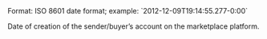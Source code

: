 <ParamField body="sender_create_date" type="string">
Format: ISO 8601 date format; example: `2012-12-09T19:14:55.277-0:00`

Date of creation of the sender/buyer’s account on the marketplace platform.
</ParamField>
